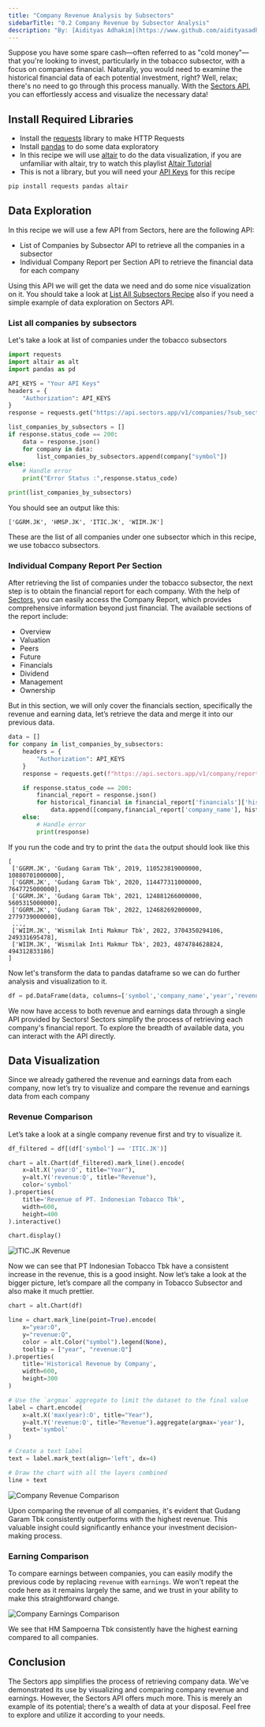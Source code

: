 ```yaml
---
title: "Company Revenue Analysis by Subsectors"
sidebarTitle: "0.2 Company Revenue by Subsector Analysis"
description: "By: [Aidityas Adhakim](https://www.github.com/aidityasadhakim) · April 23, 2024"
---
```


Suppose you have some spare cash—often referred to as "cold money"—that you're looking to invest, particularly in the tobacco subsector, with a focus on companies financial. Naturally, you would need to examine the historical financial data of each potential investment, right? Well, relax; there's no need to go through this process manually. With the [Sectors API](https://sectors.app/api), you can effortlessly access and visualize the necessary data!

## Install Required Libraries

- Install the [requests](https://requests.readthedocs.io/en/latest/) library to make HTTP Requests
- Install [pandas](https://pypi.org/project/pandas/) to do some data exploratory
- In this recipe we will use [altair](https://pypi.org/project/matplotlib/) to do the data visualization, if you are unfamiliar with altair, try to watch this playlist [Altair Tutorial](https://youtube.com/playlist?list=PLXsFtK46HZxXBddVC0FqmbGdlvbDbaqzx&si=cWtD0cFtwKg0b75v)
- This is not a library, but you will need your [API Keys](https://sectors.app/api) for this recipe

```python
pip install requests pandas altair
```

## Data Exploration

In this recipe we will use a few API from Sectors, here are the following API:

- List of Companies by Subsector API to retrieve all the companies in a subsector
- Individual Company Report per Section API to retrieve the financial data for each company

Using this API we will get the data we need and do some nice visualization on it. You should take a look at [List All Subsectors Recipe](./01-list-all-subsectors) also if you need a simple example of data exploration on Sectors API.

### List all companies by subsectors

Let's take a look at list of companies under the tobacco subsectors

```python
import requests
import altair as alt
import pandas as pd

API_KEYS = "Your API Keys"
headers = {
    "Authorization": API_KEYS
}
response = requests.get("https://api.sectors.app/v1/companies/?sub_sector=tobacco", headers = headers)

list_companies_by_subsectors = []
if response.status_code == 200:
    data = response.json()
    for company in data:
        list_companies_by_subsectors.append(company["symbol"])
else:
    # Handle error
    print("Error Status :",response.status_code)

print(list_companies_by_subsectors)
```

You should see an output like this:

```
['GGRM.JK', 'HMSP.JK', 'ITIC.JK', 'WIIM.JK']
```

These are the list of all companies under one subsector which in this recipe, we use tobacco subsectors.

### Individual Company Report Per Section

After retrieving the list of companies under the tobacco subsector, the next step is to obtain the financial report for each company. With the help of [Sectors](https://sectors.app/), you can easily access the Company Report, which provides comprehensive information beyond just financial. The available sections of the report include:

- Overview
- Valuation
- Peers
- Future
- Financials
- Dividend
- Management
- Ownership

But in this section, we will only cover the financials section, specifically the revenue and earning data, let’s retrieve the data and merge it into our previous data.

```python
data = []
for company in list_companies_by_subsectors:
    headers = {
        "Authorization": API_KEYS
    }
    response = requests.get(f"https://api.sectors.app/v1/company/report/{company}/?sections=financials", headers = headers)

    if response.status_code == 200:
        financial_report = response.json()
        for historical_financial in financial_report['financials']['historical_financials']:
            data.append([company,financial_report['company_name'], historical_financial['year'], historical_financial['revenue'], historical_financial['earnings']])
    else:
        # Handle error
        print(response)
```

If you run the code and try to print the `data` the output should look like this

```
[
 ['GGRM.JK', 'Gudang Garam Tbk', 2019, 110523819000000, 10880701000000],
 ['GGRM.JK', 'Gudang Garam Tbk', 2020, 114477311000000, 7647725000000],
 ['GGRM.JK', 'Gudang Garam Tbk', 2021, 124881266000000, 5605315000000],
 ['GGRM.JK', 'Gudang Garam Tbk', 2022, 124682692000000, 2779739000000],
 ...,
 ['WIIM.JK', 'Wismilak Inti Makmur Tbk', 2022, 3704350294106, 249331695478],
 ['WIIM.JK', 'Wismilak Inti Makmur Tbk', 2023, 4874784628824, 494312833186]
]
```

Now let's transform the data to pandas dataframe so we can do further analysis and visualization to it.

```python
df = pd.DataFrame(data, columns=['symbol','company_name','year','revenue','earnings'])
```

We now have access to both revenue and earnings data through a single API provided by Sectors! Sectors simplify the process of retrieving each company's financial report. To explore the breadth of available data, you can interact with the API directly.

## Data Visualization

Since we already gathered the revenue and earnings data from each company, now let’s try to visualize and compare the revenue and earnings data from each company

### Revenue Comparison

Let’s take a look at a single company revenue first and try to visualize it.

```python
df_filtered = df[(df['symbol'] == 'ITIC.JK')]

chart = alt.Chart(df_filtered).mark_line().encode(
    x=alt.X('year:O', title="Year"),
    y=alt.Y('revenue:Q', title="Revenue"),
    color='symbol'
).properties(
    title='Revenue of PT. Indonesian Tobacco Tbk',
    width=600,
    height=400
).interactive()

chart.display()
```

![ITIC.JK Revenue](/recipes/quick-start-in-python/images/ITIC_JK_Revenue.png)

Now we can see that PT Indonesian Tobacco Tbk have a consistent increase in the revenue, this is a good insight. Now let’s take a look at the bigger picture, let’s compare all the company in Tobacco Subsector and also make it much prettier.

```python
chart = alt.Chart(df)

line = chart.mark_line(point=True).encode(
    x="year:O",
    y="revenue:Q",
    color = alt.Color("symbol").legend(None),
    tooltip = ["year", "revenue:Q"]
).properties(
    title='Historical Revenue by Company',
    width=600,
    height=300
)

# Use the `argmax` aggregate to limit the dataset to the final value
label = chart.encode(
    x=alt.X('max(year):O', title="Year"),
    y=alt.Y('revenue:Q', title="Revenue").aggregate(argmax='year'),
    text='symbol'
)

# Create a text label
text = label.mark_text(align='left', dx=4)

# Draw the chart with all the layers combined
line + text
```

![Company Revenue Comparison](/recipes/quick-start-in-python/images/company_revenue_comparison.png)

Upon comparing the revenue of all companies, it's evident that Gudang Garam Tbk consistently outperforms with the highest revenue. This valuable insight could significantly enhance your investment decision-making process.

### Earning Comparison

To compare earnings between companies, you can easily modify the previous code by replacing `revenue` with `earnings`. We won't repeat the code here as it remains largely the same, and we trust in your ability to make this straightforward change.

![Company Earnings Comparison](/recipes/quick-start-in-python/images/company_earnings_comparison.png)

We see that HM Sampoerna Tbk consistently have the highest earning compared to all companies.

## Conclusion

The Sectors app simplifies the process of retrieving company data. We've demonstrated its use by visualizing and comparing company revenue and earnings. However, the Sectors API offers much more. This is merely an example of its potential; there's a wealth of data at your disposal. Feel free to explore and utilize it according to your needs.
